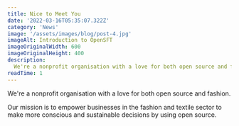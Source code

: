 ```yaml
---
title: Nice to Meet You
date: '2022-03-16T05:35:07.322Z'
category: 'News'
image: '/assets/images/blog/post-4.jpg'
imageAlt: Introduction to OpenSFT
imageOriginalWidth: 600
imageOriginalHeight: 400
description:
  We're a nonprofit organisation with a love for both open source and fashion. Our mission is to empower businesses in the fashion and textile sector to make more conscious and sustainable decisions by using open source.
readTime: 1
---
```


We're a nonprofit organisation with a love for both open source and fashion. 

Our mission is to empower businesses in the fashion and textile sector to make more conscious and sustainable decisions by using open source.

